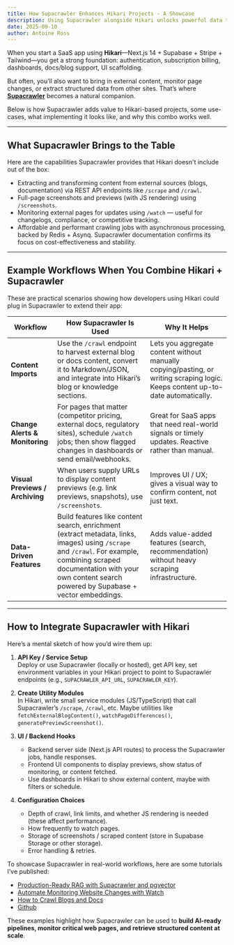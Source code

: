```yaml
---
title: How Supacrawler Enhances Hikari Projects - A Showcase  
description: Using Supacrawler alongside Hikari unlocks powerful data tools for SaaS apps  
date: 2025-09-10
author: Antoine Ross  
---
```


When you start a SaaS app using **Hikari**—Next.js 14 + Supabase + Stripe + Tailwind—you get a strong foundation: authentication, subscription billing, dashboards, docs/blog support, UI scaffolding.

But often, you’ll also want to bring in external content, monitor page changes, or extract structured data from other sites. That’s where [**Supacrawler**](https://supacrawler.com) becomes a natural companion.

Below is how Supacrawler adds value to Hikari-based projects, some use-cases, what implementing it looks like, and why this combo works well.

---

## What Supacrawler Brings to the Table

Here are the capabilities Supacrawler provides that Hikari doesn't include out of the box:

- Extracting and transforming content from external sources (blogs, documentation) via REST API endpoints like `/scrape` and `/crawl`.  
- Full-page screenshots and previews (with JS rendering) using `/screenshots`.  
- Monitoring external pages for updates using `/watch` — useful for changelogs, compliance, or competitive tracking.  
- Affordable and performant crawling jobs with asynchronous processing, backed by Redis + Asynq. Supacrawler documentation confirms its focus on cost-effectiveness and stability.

---

## Example Workflows When You Combine Hikari + Supacrawler

These are practical scenarios showing how developers using Hikari could plug in Supacrawler to extend their app:

| Workflow | How Supacrawler Is Used | Why It Helps |
|---|---|---|
| **Content Imports** | Use the `/crawl` endpoint to harvest external blog or docs content, convert it to Markdown/JSON, and integrate into Hikari’s blog or knowledge sections. | Lets you aggregate content without manually copying/pasting, or writing scraping logic. Keeps content up-to-date automatically. |
| **Change Alerts & Monitoring** | For pages that matter (competitor pricing, external docs, regulatory sites), schedule `/watch` jobs; then show flagged changes in dashboards or send email/webhooks. | Great for SaaS apps that need real-world signals or timely updates. Reactive rather than manual. |
| **Visual Previews / Archiving** | When users supply URLs to display content previews (e.g. link previews, snapshots), use `/screenshots`. | Improves UI / UX; gives a visual way to confirm content, not just text. |
| **Data-Driven Features** | Build features like content search, enrichment (extract metadata, links, images) using `/scrape` and `/crawl`. For example, combining scraped documentation with your own content search powered by Supabase + vector embeddings. | Adds value-added features (search, recommendation) without heavy scraping infrastructure. |

---

## How to Integrate Supacrawler with Hikari

Here’s a mental sketch of how you’d wire them up:

1. **API Key / Service Setup**  
   Deploy or use Supacrawler (locally or hosted), get API key, set environment variables in your Hikari project to point to Supacrawler endpoints (e.g., `SUPACRAWLER_API_URL`, `SUPACRAWLER_KEY`).

2. **Create Utility Modules**  
   In Hikari, write small service modules (JS/TypeScript) that call Supacrawler’s `/scrape`, `/crawl`, etc. Maybe utilities like `fetchExternalBlogContent()`, `watchPageDifferences()`, `generatePreviewScreenshot()`.

3. **UI / Backend Hooks**  
   - Backend server side (Next.js API routes) to process the Supacrawler jobs, handle responses.  
   - Frontend UI components to display previews, show status of monitoring, or content fetched.  
   - Use dashboards in Hikari to show external content, maybe with filters or schedule.

4. **Configuration Choices**  
   - Depth of crawl, link limits, and whether JS rendering is needed (these affect performance).  
   - How frequently to watch pages.  
   - Storage of screenshots / scraped content (store in Supabase Storage or other storage).  
   - Error handling & retries.

To showcase Supacrawler in real-world workflows, here are some tutorials I’ve published:

* [Production-Ready RAG with Supacrawler and pgvector](https://supacrawler.com/blog/production-ready-rag-with-supacrawler-and-pgvector)
* [Automate Monitoring Website Changes with Watch](https://supacrawler.com/blog/automate-monitoring-website-changes-with-watch)
* [How to Crawl Blogs and Docs](https://supacrawler.com/blog/how-to-crawl-blogs-and-docs)
* [Github](https://github.com/supacrawler/supacrawler)

These examples highlight how Supacrawler can be used to **build AI-ready pipelines, monitor critical web pages, and retrieve structured content at scale**.
